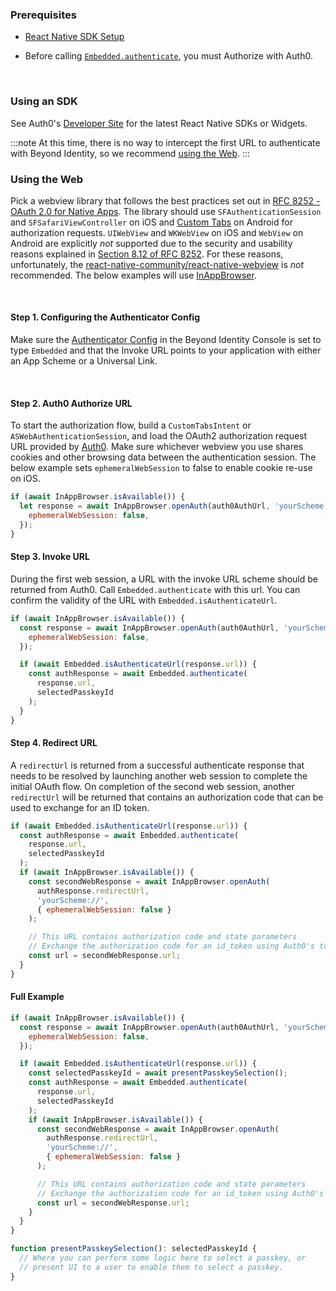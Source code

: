 ### Prerequisites

- [React Native SDK Setup](/sdk-setup?sdks=reactnative)

- Before calling [`Embedded.authenticate`](/sdk-setup?sdks=reactnative#authentication), you must Authorize with Auth0. 

<br />


### Using an SDK

See Auth0's [Developer Site](https://auth0.com/docs/quickstart/native) for the latest React Native SDKs or Widgets.

:::note
At this time, there is no way to intercept the first URL to authenticate with Beyond Identity, so we recommend [using the Web](#using-the-web). 
:::

### Using the Web

Pick a webview library that follows the best practices set out in [RFC 8252 - OAuth 2.0 for Native Apps](https://tools.ietf.org/html/rfc8252). The library should use `SFAuthenticationSession` and `SFSafariViewController` on iOS and [Custom Tabs](https://developer.chrome.com/multidevice/android/customtabs) on Android for authorization requests. `UIWebView` and `WKWebView` on iOS and `WebView` on Android are explicitly _not_ supported due to the security and usability reasons explained in [Section 8.12 of RFC 8252](https://tools.ietf.org/html/rfc8252#section-8.12). For these reasons, unfortunately, the [react-native-community/react-native-webview](https://github.com/react-native-community/react-native-webview) is _not_ recommended. The below examples will use [InAppBrowser](https://github.com/proyecto26/react-native-inappbrowser).

<br />

#### Step 1. Configuring the Authenticator Config

Make sure the [Authenticator Config](/authenticator-config#embedded-sdk) in the Beyond Identity Console is set to type `Embedded` and that the Invoke URL points to your application with either an App Scheme or a Universal Link.

<br />

#### Step 2. Auth0 Authorize URL

To start the authorization flow, build a `CustomTabsIntent` or `ASWebAuthenticationSession`, and load the OAuth2 authorization request URL provided by [Auth0](https://auth0.com/docs/api/authentication#authorization-code-flow-with-pkce). Make sure whichever webview you use shares cookies and other browsing data between the authentication session. The below example sets `ephemeralWebSession` to false to enable cookie re-use on iOS.

```javascript
if (await InAppBrowser.isAvailable()) {
  let response = await InAppBrowser.openAuth(auth0AuthUrl, 'yourScheme://', {
    ephemeralWebSession: false,
  });
}
```

#### Step 3. Invoke URL

During the first web session, a URL with the invoke URL scheme should be returned from Auth0.
Call `Embedded.authenticate` with this url. You can confirm the validity of the URL with `Embedded.isAuthenticateUrl`.

```javascript
if (await InAppBrowser.isAvailable()) {
  const response = await InAppBrowser.openAuth(auth0AuthUrl, 'yourScheme://', {
    ephemeralWebSession: false,
  });

  if (await Embedded.isAuthenticateUrl(response.url)) {
    const authResponse = await Embedded.authenticate(
      response.url,
      selectedPasskeyId
    );
  }
}
```

#### Step 4. Redirect URL

A `redirectUrl` is returned from a successful authenticate response that needs to be resolved by launching another web session to complete the initial OAuth flow. On completion of the second web session, another `redirectUrl` will be returned that contains an authorization code that can be used to exchange for an ID token.

```javascript
if (await Embedded.isAuthenticateUrl(response.url)) {
  const authResponse = await Embedded.authenticate(
    response.url,
    selectedPasskeyId
  );
  if (await InAppBrowser.isAvailable()) {
    const secondWebResponse = await InAppBrowser.openAuth(
      authResponse.redirectUrl,
      'yourScheme://',
      { ephemeralWebSession: false }
    );

    // This URL contains authorization code and state parameters
    // Exchange the authorization code for an id_token using Auth0's token endpoint.
    const url = secondWebResponse.url;
  }
}
```

#### Full Example

```javascript
if (await InAppBrowser.isAvailable()) {
  const response = await InAppBrowser.openAuth(auth0AuthUrl, 'yourScheme://', {
    ephemeralWebSession: false,
  });

  if (await Embedded.isAuthenticateUrl(response.url)) {
    const selectedPasskeyId = await presentPasskeySelection();
    const authResponse = await Embedded.authenticate(
      response.url,
      selectedPasskeyId
    );
    if (await InAppBrowser.isAvailable()) {
      const secondWebResponse = await InAppBrowser.openAuth(
        authResponse.redirectUrl,
        'yourScheme://',
        { ephemeralWebSession: false }
      );

      // This URL contains authorization code and state parameters
      // Exchange the authorization code for an id_token using Auth0's token endpoint.
      const url = secondWebResponse.url;
    }
  }
}

function presentPasskeySelection(): selectedPasskeyId {
  // Where you can perform some logic here to select a passkey, or
  // present UI to a user to enable them to select a passkey.
}
```
